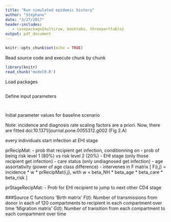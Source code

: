 ```yaml
---
title: "Run simulated epidemic history"
author: "Stephane"
date: "3/27/2017"
header-includes:
   - \usepackage{multirow, booktabs, threeparttable}
output: pdf_document
---
```


```r
knitr::opts_chunk$set(echo = TRUE)
```

Read source code and execute chunk by chunk
```r
library(knitr)
read_chunk('model0.R')
```

Load packages
```r
```

Define input parameters
```r
```

```r

```

Initial parameter values for baseline scenario
\input{tab.tex}

Note: incidence and diagnosis rate scaling factors are a priori. Now, there are fitted 
doi:10.1371/journal.pone.0055312.g002 (Fig 2.A)

every individuals start infection at EHI stage


prRecipMat:
  - prob that recipient get infection, conditionning on
	- prob of being risk level 1 (80%) vs risk level 2 (20%)
	- EHI stage (only those recipient get infection)
	- care status (only undiagnosed get infection)
       	- age assortativity (power of age class difference) 
  - intervenes in F matrix [ F(i,j) = incidence * w * prRecipMat(i,j), with w = beta_NH * beta_age * beta_care * beta_risk ]


prStageRecipMat:
  - Prob for EHI recipient to jump to next other CD4 stage
  
###Source C functions
 'Birth matrix' $F(t)$: Number of transmissions from donor in each of 120 compartments to recipient in each compartment over time
 'Migration matrix' $G(t)$: Number of transition from each compartment to each compartment over time
```r
```
